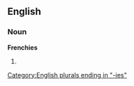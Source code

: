 ==English==
===Noun===
'''Frenchies'''
# {{plural of|[[Frenchy]]}}

[[Category:English plurals ending in "-ies"]]